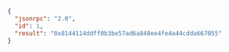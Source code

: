 
<Tabs>
  <TabItem value="JSON">

```json
{
  "jsonrpc": "2.0",
  "id": 1,
  "result": "0x8144114ddff0b3be57ad6a848ee4fe4a44cdda667055"
}
```

  </TabItem>
</Tabs>
